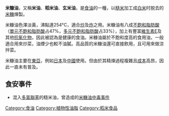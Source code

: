 {{NoteTA|zh-cn:占; zh-hk:佔; zh-tw:占}}
{{多個問題|

{{expand English}}
{{expand Japanese}}
}}
{{营养值 | name=米糠油 | water =0 g| kJ =3699| protein =0 g| fat =100 g| carbs =0 g| fiber =0 g| sugars =0 g| calcium_mg =0| iron_mg =0.07| magnesium_mg =0| phosphorus_mg =0| potassium_mg =0| sodium_mg =0| zinc_mg =0| selenium_μg =0| vitC_mg =0| thiamin_mg =0| riboflavin_mg =0| niacin_mg =0| pantothenic_mg =0| vitB6_mg=0| folate_ug =0| vitB12_ug =0| vitA_ug =0| betacarotene_ug =0| lutein_ug =0| vitE_mg =32.3| vitK_ug =24.7| satfat =19.7 g| monofat =39.3 g| polyfat =35 g| right=1 | source_usda=1 }}

'''米糠油'''，又稱'''米油'''、'''稻米油'''、'''玄米油'''，是[[食油|食油]]的一種，以[[糙米|糙米]]加工成[[白米|白米]]时脱去的[[米糠|米糠]]煉製。

米糠油色澤淡黃，沸點達254°C，適合[[炒|炒]]及[[炸|炸]]之用。米糠油有八成[[不飽和脂肪酸|不飽和脂肪酸]]（[[單元不飽和脂肪酸|單元不飽和脂肪酸]]占47%，[[多元不飽和脂肪酸|多元不飽和脂肪酸]]占33%），加上有豐富[[維生素E|維生素E]]及其他[[抗氧化物|抗氧化物]]，因此被認為是健康的食油。米糠油屬於不飽和度高的食用油，一般適合用來炒菜，油煙少也較不油膩。高品質的米糠油還可直接飲用，且可用來做涼拌菜。

米糠油主要在[[東亞|東亞]]，例如[[日本|日本]]及[[中國|中國]]使用。但由於其精煉過程複雜且[[成本|成本]]高昂，因此一直未有普及。

==食安事件==
*混入[[多氯聯苯|多氯聯苯]]的糙米油，曾造成的[[米糠油中毒事件|米糠油中毒事件]]

{{植物油}}
{{fatsandoils}}
{{Ingredients-stub}}

[[Category:食油|Category:食油]]
[[Category:植物性油脂|Category:植物性油脂]]
[[Category:稻米食品|Category:稻米食品]]